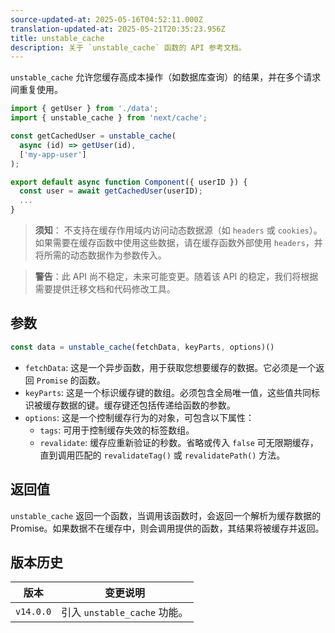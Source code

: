 ```yaml
---
source-updated-at: 2025-05-16T04:52:11.000Z
translation-updated-at: 2025-05-21T20:35:23.956Z
title: unstable_cache
description: 关于 `unstable_cache` 函数的 API 参考文档。
---
```


`unstable_cache` 允许您缓存高成本操作（如数据库查询）的结果，并在多个请求间重复使用。

```jsx
import { getUser } from './data';
import { unstable_cache } from 'next/cache';

const getCachedUser = unstable_cache(
  async (id) => getUser(id),
  ['my-app-user']
);

export default async function Component({ userID }) {
  const user = await getCachedUser(userID);
  ...
}
```

> **须知**：
> 不支持在缓存作用域内访问动态数据源（如 `headers` 或 `cookies`）。如果需要在缓存函数中使用这些数据，请在缓存函数外部使用 `headers`，并将所需的动态数据作为参数传入。

> **警告**：此 API 尚不稳定，未来可能变更。随着该 API 的稳定，我们将根据需要提供迁移文档和代码修改工具。

## 参数

```jsx
const data = unstable_cache(fetchData, keyParts, options)()
```

- `fetchData`: 这是一个异步函数，用于获取您想要缓存的数据。它必须是一个返回 `Promise` 的函数。
- `keyParts`: 这是一个标识缓存键的数组。必须包含全局唯一值，这些值共同标识被缓存数据的键。缓存键还包括传递给函数的参数。
- `options`: 这是一个控制缓存行为的对象，可包含以下属性：
  - `tags`: 可用于控制缓存失效的标签数组。
  - `revalidate`: 缓存应重新验证的秒数。省略或传入 `false` 可无限期缓存，直到调用匹配的 `revalidateTag()` 或 `revalidatePath()` 方法。

## 返回值

`unstable_cache` 返回一个函数，当调用该函数时，会返回一个解析为缓存数据的 Promise。如果数据不在缓存中，则会调用提供的函数，其结果将被缓存并返回。

## 版本历史

| 版本       | 变更说明                     |
| ---------- | ---------------------------- |
| `v14.0.0` | 引入 `unstable_cache` 功能。 |